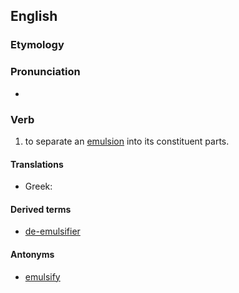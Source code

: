 ==English==

===Etymology===
{{prefix|de|emulsify}}

===Pronunciation===
* {{a|UK}} {{IPA|[diːˌɛˈmʌɫsɪfaɪ]|[diːˌɛˈmʊɫsɪfaɪ]}}

===Verb===
{{en-verb|de-emulsifies|de-emulsifying|de-emulsified}}

# to separate an [[emulsion]] into its constituent parts.

====Translations====
{{trans-top|separate an emulsion}}
* Greek: {{t-|el|απογαλακτωματοποιώ|tr=apogalaktomatopoió}}
{{trans-mid}}
{{trans-bottom}}

====Derived terms====
* [[de-emulsifier]]

====Antonyms====
* [[emulsify]]